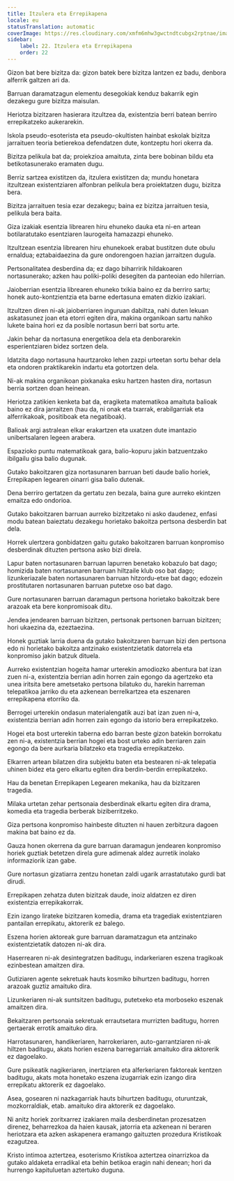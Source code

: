 ```yaml
---
title: Itzulera eta Errepikapena
locale: eu
statusTranslation: automatic
coverImage: https://res.cloudinary.com/xmfm6mhw3gwctndtcubgx2rptnae/image/upload/v1741354419/small_cover_la_gran_rebelion_28716e29d2.webp
sidebar:
    label: 22. Itzulera eta Errepikapena
    order: 22
---
```

Gizon bat bere bizitza da: gizon batek bere bizitza lantzen ez badu, denbora alferrik galtzen ari da.

Barruan daramatzagun elementu desegokiak kenduz bakarrik egin dezakegu gure bizitza maisulan.

Heriotza bizitzaren hasierara itzultzea da, existentzia berri batean berriro errepikatzeko aukerarekin.

Iskola pseudo-esoterista eta pseudo-okultisten hainbat eskolak bizitza jarraituen teoria betierekoa defendatzen dute, kontzeptu hori okerra da.

Bizitza pelikula bat da; proiekzioa amaituta, zinta bere bobinan bildu eta betikotasunerako eramaten dugu.

Berriz sartzea existitzen da, itzulera existitzen da; mundu honetara itzultzean existentziaren alfonbran pelikula bera proiektatzen dugu, bizitza bera.

Bizitza jarraituen tesia ezar dezakegu; baina ez bizitza jarraituen tesia, pelikula bera baita.

Giza izakiak esentzia librearen hiru ehuneko dauka eta ni-en artean botilaratutako esentziaren laurogeita hamazazpi ehuneko.

Itzultzean esentzia librearen hiru ehunekoek erabat bustitzen dute obulu ernaldua; eztabaidaezina da gure ondorengoen hazian jarraitzen dugula.

Pertsonalitatea desberdina da; ez dago biharririk hildakoaren nortasunerako; azken hau poliki-poliki desegiten da panteoian edo hilerrian.

Jaioberrian esentzia librearen ehuneko txikia baino ez da berriro sartu; honek auto-kontzientzia eta barne edertasuna ematen dizkio izakiari.

Itzultzen diren ni-ak jaioberriaren inguruan dabiltza, nahi duten lekuan askatasunez joan eta etorri egiten dira, makina organikoan sartu nahiko lukete baina hori ez da posible nortasun berri bat sortu arte.

Jakin behar da nortasuna energetikoa dela eta denborarekin esperientziaren bidez sortzen dela.

Idatzita dago nortasuna haurtzaroko lehen zazpi urteetan sortu behar dela eta ondoren praktikarekin indartu eta gotortzen dela.

Ni-ak makina organikoan pixkanaka esku hartzen hasten dira, nortasun berria sortzen doan heinean.

Heriotza zatikien kenketa bat da, eragiketa matematikoa amaituta balioak baino ez dira jarraitzen (hau da, ni onak eta txarrak, erabilgarriak eta alferrikakoak, positiboak eta negatiboak).

Balioak argi astralean elkar erakartzen eta uxatzen dute imantazio unibertsalaren legeen arabera.

Espazioko puntu matematikoak gara, balio-kopuru jakin batzuentzako ibilgailu gisa balio dugunak.

Gutako bakoitzaren giza nortasunaren barruan beti daude balio horiek, Errepikapen legearen oinarri gisa balio dutenak.

Dena berriro gertatzen da gertatu zen bezala, baina gure aurreko ekintzen emaitza edo ondorioa.

Gutako bakoitzaren barruan aurreko bizitzetako ni asko daudenez, enfasi modu batean baieztatu dezakegu horietako bakoitza pertsona desberdin bat dela.

Horrek ulertzera gonbidatzen gaitu gutako bakoitzaren barruan konpromiso desberdinak dituzten pertsona asko bizi direla.

Lapur baten nortasunaren barruan lapurren benetako kobazulo bat dago; homizida baten nortasunaren barruan hiltzaile klub oso bat dago; lizunkeriazale baten nortasunaren barruan hitzordu-etxe bat dago; edozein prostitutaren nortasunaren barruan putetxe oso bat dago.

Gure nortasunaren barruan daramagun pertsona horietako bakoitzak bere arazoak eta bere konpromisoak ditu.

Jendea jendearen barruan bizitzen, pertsonak pertsonen barruan bizitzen; hori ukaezina da, ezeztaezina.

Honek guztiak larria duena da gutako bakoitzaren barruan bizi den pertsona edo ni horietako bakoitza antzinako existentzietatik datorrela eta konpromiso jakin batzuk dituela.

Aurreko existentzian hogeita hamar urterekin amodiozko abentura bat izan zuen ni-a, existentzia berrian adin horren zain egongo da agertzeko eta unea iritsita bere ametsetako pertsona bilatuko du, harekin harreman telepatikoa jarriko du eta azkenean berrelkartzea eta eszenaren errepikapena etorriko da.

Berrogei urterekin ondasun materialengatik auzi bat izan zuen ni-a, existentzia berrian adin horren zain egongo da istorio bera errepikatzeko.

Hogei eta bost urterekin taberna edo barran beste gizon batekin borrokatu zen ni-a, existentzia berrian hogei eta bost urteko adin berriaren zain egongo da bere aurkaria bilatzeko eta tragedia errepikatzeko.

Elkarren artean bilatzen dira subjektu baten eta bestearen ni-ak telepatia uhinen bidez eta gero elkartu egiten dira berdin-berdin errepikatzeko.

Hau da benetan Errepikapen Legearen mekanika, hau da bizitzaren tragedia.

Milaka urtetan zehar pertsonaia desberdinak elkartu egiten dira drama, komedia eta tragedia berberak biziberritzeko.

Giza pertsona konpromiso hainbeste dituzten ni hauen zerbitzura dagoen makina bat baino ez da.

Gauza honen okerrena da gure barruan daramagun jendearen konpromiso horiek guztiak betetzen direla gure adimenak aldez aurretik inolako informaziorik izan gabe.

Gure nortasun gizatiarra zentzu honetan zaldi ugarik arrastatutako gurdi bat dirudi.

Errepikapen zehatza duten bizitzak daude, inoiz aldatzen ez diren existentzia errepikakorrak.

Ezin izango lirateke bizitzaren komedia, drama eta tragediak existentziaren pantailan errepikatu, aktorerik ez balego.

Eszena horien aktoreak gure barruan daramatzagun eta antzinako existentzietatik datozen ni-ak dira.

Haserrearen ni-ak desintegratzen baditugu, indarkeriaren eszena tragikoak ezinbestean amaitzen dira.

Gutiziaren agente sekretuak hauts kosmiko bihurtzen baditugu, horren arazoak guztiz amaituko dira.

Lizunkeriaren ni-ak suntsitzen baditugu, putetxeko eta morboseko eszenak amaitzen dira.

Bekaitzaren pertsonaia sekretuak errautsetara murrizten baditugu, horren gertaerak errotik amaituko dira.

Harrotasunaren, handikeriaren, harrokeriaren, auto-garrantziaren ni-ak hiltzen baditugu, akats horien eszena barregarriak amaituko dira aktorerik ez dagoelako.

Gure psikeatik nagikeriaren, inertziaren eta alferkeriaren faktoreak kentzen baditugu, akats mota honetako eszena izugarriak ezin izango dira errepikatu aktorerik ez dagoelako.

Asea, gosearen ni nazkagarriak hauts bihurtzen baditugu, oturuntzak, mozkorraldiak, etab. amaituko dira aktorerik ez dagoelako.

Ni anitz horiek zoritxarrez izakiaren maila desberdinetan prozesatzen direnez, beharrezkoa da haien kausak, jatorria eta azkenean ni beraren heriotzara eta azken askapenera eramango gaituzten prozedura Kristikoak ezagutzea.

Kristo intimoa aztertzea, esoterismo Kristikoa aztertzea oinarrizkoa da gutako aldaketa erradikal eta behin betikoa eragin nahi denean; hori da hurrengo kapituluetan aztertuko duguna.

